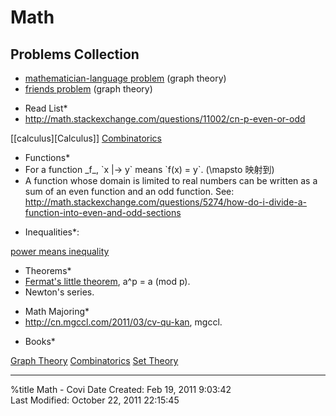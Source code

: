 = Math =

== Problems Collection ==
* [[mathematician-language problem]] (graph theory)
* [[friends problem]] (graph theory)


*Read List*
* http://math.stackexchange.com/questions/11002/cn-p-even-or-odd

[[calculus][Calculus]] [[Combinatorics]]

*Functions*
* For a function _f_, `x |-> y` means `f(x) = y`. (\mapsto 映射到)
* A function whose domain is limited to real numbers can be written as a sum of an even function and an odd function. See: http://math.stackexchange.com/questions/5274/how-do-i-divide-a-function-into-even-and-odd-sections

*Inequalities*:
[[power means inequality]]

*Theorems*
* [http://en.wikipedia.org/wiki/Fermat's_little_theorem Fermat's little theorem], a^p = a (mod p).
* Newton's series.

*Math Majoring*
* http://cn.mgccl.com/2011/03/cv-qu-kan, mgccl.

*Books*<br />
[http://math.stackexchange.com/questions/27480/what-are-good-books-to-learn-graph-theory Graph Theory] [http://math.stackexchange.com/questions/15201/good-book-on-combinatorics Combinatorics] [[Set Theory]]
-------
%title Math - Covi
Date Created: Feb 19, 2011 9:03:42<br />
Last Modified: October 22, 2011 22:15:45 
